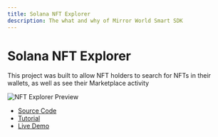 ```yaml
---
title: Solana NFT Explorer
description: The what and why of Mirror World Smart SDK
---
```


# Solana NFT Explorer

This project was built to allow NFT holders to search for NFTs in their wallets, as well as see their
Marketplace activity

![NFT Explorer Preview](https://res.cloudinary.com/mirrorworld/image/upload/v1671152657/MirrorWorld%20Dashboard/CleanShot_2022-12-16_at_09.01.45_b5nmab.jpg)

- [Source Code](https://github.com/mirrorworld-universe/lets-build-solana-nft-explorer-demo)
- [Tutorial](https://youtu.be/B_1PAuRv3-c)
- [Live Demo](https://mirrorworld-solana-nft-explorer-gnefvnugh-mirror-world.vercel.app/)